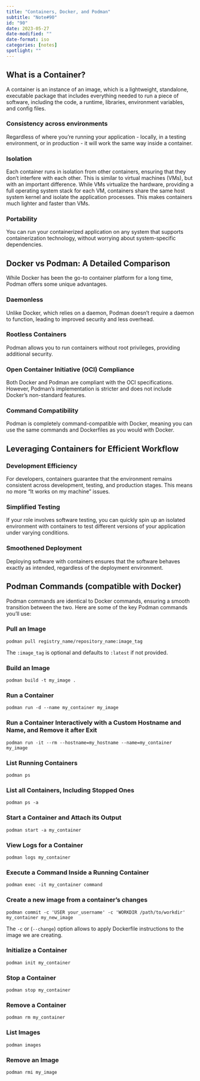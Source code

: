 ```yaml
---
title: "Containers, Docker, and Podman"
subtitle: "Note#90"
id: "90"
date: 2023-05-27
date-modified: ""
date-format: iso
categories: [notes]
spotlight: ""
---
```

## What is a Container?

A container is an instance of an image, which is a lightweight, standalone, executable package that includes everything needed to run a piece of software, including the code, a runtime, libraries, environment variables, and config files.

### Consistency across environments

Regardless of where you're running your application - locally, in a testing environment, or in production - it will work the same way inside a container.

### Isolation

Each container runs in isolation from other containers, ensuring that they don't interfere with each other. This is similar to virtual machines (VMs), but with an important difference. While VMs virtualize the hardware, providing a full operating system stack for each VM, containers share the same host system kernel and isolate the application processes. This makes containers much lighter and faster than VMs.

### Portability

You can run your containerized application on any system that supports containerization technology, without worrying about system-specific dependencies.

## Docker vs Podman: A Detailed Comparison

While Docker has been the go-to container platform for a long time, Podman offers some unique advantages.

### Daemonless

Unlike Docker, which relies on a daemon, Podman doesn't require a daemon to function, leading to improved security and less overhead.

### Rootless Containers

Podman allows you to run containers without root privileges, providing additional security.

### Open Container Initiative (OCI) Compliance

Both Docker and Podman are compliant with the OCI specifications. However, Podman's implementation is stricter and does not include Docker's non-standard features.

### Command Compatibility

Podman is completely command-compatible with Docker, meaning you can use the same commands and Dockerfiles as you would with Docker.

## Leveraging Containers for Efficient Workflow

### Development Efficiency

For developers, containers guarantee that the environment remains consistent across development, testing, and production stages. This means no more "It works on my machine" issues.

### Simplified Testing

If your role involves software testing, you can quickly spin up an isolated environment with containers to test different versions of your application under varying conditions.

### Smoothened Deployment

Deploying software with containers ensures that the software behaves exactly as intended, regardless of the deployment environment.

## Podman Commands (compatible with Docker)

Podman commands are identical to Docker commands, ensuring a smooth transition between the two. Here are some of the key Podman commands you'll use:

### Pull an Image

```
podman pull registry_name/repository_name:image_tag
```

The `:image_tag` is optional and defaults to `:latest` if not provided.

### Build an Image

```
podman build -t my_image .
```

### Run a Container

```
podman run -d --name my_container my_image
```

### Run a Container Interactively with a Custom Hostname and Name, and Remove it after Exit

```
podman run -it --rm --hostname=my_hostname --name=my_container my_image
```

### List Running Containers

```
podman ps
```

### List all Containers, Including Stopped Ones

```
podman ps -a
```

### Start a Container and Attach its Output

```
podman start -a my_container
```

### View Logs for a Container

```
podman logs my_container
```

### Execute a Command Inside a Running Container

```
podman exec -it my_container command
```

### Create a new image from a container's changes

```
podman commit -c 'USER your_username' -c 'WORKDIR /path/to/workdir' my_container my_new_image
```

The `-c` or (`--change`) option allows to apply Dockerfile instructions to the image we are creating.

### Initialize a Container

```
podman init my_container
```

### Stop a Container

```
podman stop my_container
```

### Remove a Container

```
podman rm my_container
```

### List Images

```
podman images
```

### Remove an Image

```
podman rmi my_image
```
